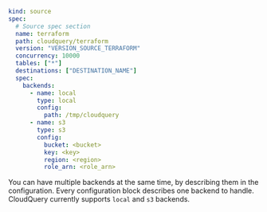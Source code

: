 ```yaml copy
kind: source
spec:
  # Source spec section
  name: terraform
  path: cloudquery/terraform
  version: "VERSION_SOURCE_TERRAFORM"
  concurrency: 10000
  tables: ["*"]
  destinations: ["DESTINATION_NAME"]
  spec:
    backends:
      - name: local
        type: local
        config:
          path: /tmp/cloudquery
      - name: s3
        type: s3
        config:
          bucket: <bucket>
          key: <key>
          region: <region>
          role_arn: <role_arn>
```

You can have multiple backends at the same time, by describing them in the configuration. Every configuration block describes one backend to handle.
CloudQuery currently supports `local` and `s3` backends.
